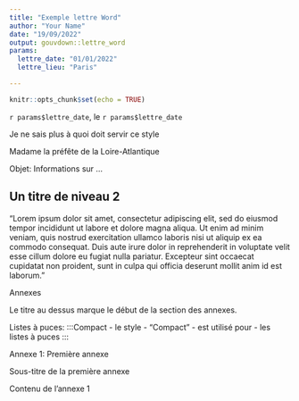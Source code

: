 ```yaml
---
title: "Exemple lettre Word"
author: "Your Name"
date: "19/09/2022"
output: gouvdown::lettre_word
params:
  lettre_date: "01/01/2022"
  lettre_lieu: "Paris"

---
```


```r
knitr::opts_chunk$set(echo = TRUE)
```

:::Date
``r params$lettre_date``, le ``r params$lettre_date``
:::


:::header-letter
Je ne sais plus à quoi doit servir ce style
:::


:::header-letter-naming
Madame la préfête de la Loire-Atlantique
:::

:::object-title
Objet: Informations sur ...
:::


## Un titre de niveau 2

"Lorem ipsum dolor sit amet, consectetur adipiscing elit, sed do eiusmod tempor incididunt ut labore et dolore magna aliqua. Ut enim ad minim veniam, quis nostrud exercitation ullamco laboris nisi ut aliquip ex ea commodo consequat. Duis aute irure dolor in reprehenderit in voluptate velit esse cillum dolore eu fugiat nulla pariatur. Excepteur sint occaecat cupidatat non proident, sunt in culpa qui officia deserunt mollit anim id est laborum."


:::header-annexes
Annexes
:::
Le titre au dessus marque le début de la section des annexes.


Listes à puces:
:::Compact
- le style
- "Compact"
- est utilisé pour
- les listes à puces
:::



:::header-annexeN
Annexe 1: Première annexe
:::
:::subheader-annexe
Sous-titre de la première annexe
:::

Contenu de l'annexe 1

